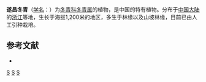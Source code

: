{{Speciesbox 
| genus = Ilex
| species = suichangensis
| authority = [[郑朝宗|C. Z. Zheng]]
}}

'''遂昌冬青'''（[[学名|学名]]：{{lang|la|''Ilex suichangensis''}}）为[[冬青科|冬青科]][[冬青属|冬青属]]的植物，是中国的特有植物。分布于[[中国大陆|中国大陆]]的[[浙江|浙江]]等地，生长于海拔1,200米的地区，多生于林缘以及山坡林缘，目前已由人工引种栽培。

== 参考文献 ==
<div class="references-small">
* {{cite web| url =http://www.bioinfo.cn/db05/KmzwSpecies.php?action=view&id=14269| title =遂昌冬青| work =《中国高等植物数据库全库》| publisher =中国科学院微生物研究所| author =昆明植物研究所| accessdate =2009-02-24| deadurl =yes| archiveurl =https://web.archive.org/web/20160305052745/http://www.bioinfo.cn/db05/KmzwSpecies.php?action=view&id=14269| archivedate =2016-03-05}}
</div>
{{Taxonbar|from=Q15227972}}

[[Category:冬青属|S]]
[[Category:中國特有植物|S]]
[[Category:浙江植物|S]]